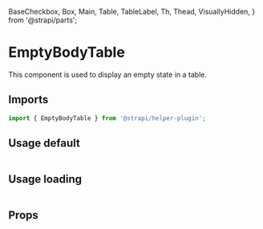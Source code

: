 <!--- EmptyBodyTable.stories.mdx --->

  BaseCheckbox,
  Box,
  Main,
  Table,
  TableLabel,
  Th,
  Thead,
  VisuallyHidden,
} from '@strapi/parts';

<Meta title="components/EmptyBodyTable" />

# EmptyBodyTable

This component is used to display an empty state in a table.

## Imports

```js
import { EmptyBodyTable } from '@strapi/helper-plugin';
```

## Usage default

<Canvas>
  <Story name="base">
    <Box>
      <Table colCount={1} rowCount={2} footer={undefined}>
        <EmptyBodyTable />
      </Table>
    </Box>
  </Story>
</Canvas>

## Usage loading

<Canvas>
  <Story name="loading">
    <Box>
      <Table colCount={1} rowCount={2} footer={undefined}>
        <EmptyBodyTable isLoading />
      </Table>
    </Box>
  </Story>
</Canvas>

## Props

<ArgsTable of={EmptyBodyTable} />

